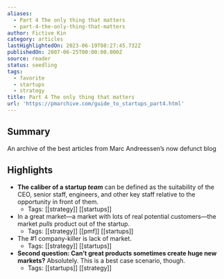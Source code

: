 ```yaml
---
aliases:
  - Part 4 The only thing that matters
  - part-4-the-only-thing-that-matters
author: Fictive Kin
category: articles
lastHighlightedOn: 2023-06-19T08:27:45.732Z
publishedOn: 2007-06-25T00:00:00.000Z
source: reader
status: seedling
tags:
  - favorite
  - startups
  - strategy
title: Part 4 The only thing that matters
url: 'https://pmarchive.com/guide_to_startups_part4.html'
---
```

## Summary

An archive of the best articles from Marc Andreessen’s now defunct blog

## Highlights

- **The caliber of a startup _team_** can be defined as the suitability of the CEO, senior staff, engineers, and other key staff relative to the opportunity in front of them.
    - Tags: [[strategy]] [[startups]]
- In a great market—a market with lots of real potential customers—the market _pulls_ product out of the startup.
    - Tags: [[strategy]] [[pmf]] [[startups]]
- The #1 company-killer is lack of market.
    - Tags: [[strategy]] [[startups]]
- **Second question: Can’t great products sometimes create huge new markets?**
  Absolutely.
  This is a best case scenario, though.
    - Tags: [[startups]] [[strategy]]
